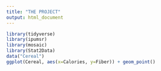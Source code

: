 ```yaml
---
title: "THE PROJECT"
output: html_document
---
```


```r
library(tidyverse)
library(ipumsr)
library(mosaic)
library(Stat2Data)
data("Cereal")
ggplot(Cereal, aes(x=Calories, y=Fiber)) + geom_point()


```


